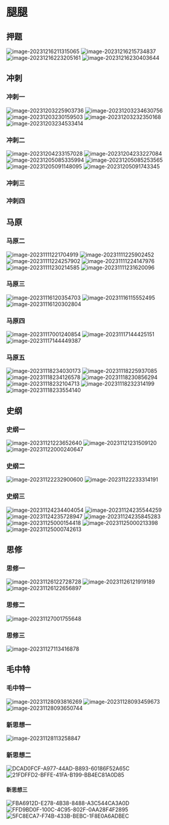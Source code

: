 
# 腿腿

> <Hitokoto />

## 押题

![image-20231216211315065](https://pic.redhat.team/uPic/image-20231216211315065.png)
![image-20231216215734837](https://pic.redhat.team/uPic/image-20231216215734837.png)
![image-20231216223205161](https://pic.redhat.team/uPic/image-20231216223205161.png)
![image-20231216230403644](https://pic.redhat.team/uPic/image-20231216230403644.png)

## 冲刺

### 冲刺一
![image-20231203225903736](https://pic.redhat.team/uPic/image-20231203225903736.png)
![image-20231203234630756](https://pic.redhat.team/uPic/image-20231203234630756.png)
![image-20231203230159503](https://pic.redhat.team/uPic/image-20231203230159503.png)
![image-20231203232350168](https://pic.redhat.team/uPic/image-20231203232350168.png)
![image-20231203234533414](https://pic.redhat.team/uPic/image-20231203234533414.png)

### 冲刺二
![image-20231204233157028](https://pic.redhat.team/uPic/image-20231204233157028.png)
![image-20231204233227084](https://pic.redhat.team/uPic/image-20231204233227084.png)
![image-20231205085335994](https://pic.redhat.team/uPic/image-20231205085335994.png)
![image-20231205085253565](https://pic.redhat.team/uPic/image-20231205085253565.png)
![image-20231205091148095](https://pic.redhat.team/uPic/image-20231205091148095.png)
![image-20231205091743345](https://pic.redhat.team/uPic/image-20231205091743345.png)

### 冲刺三

### 冲刺四


## 马原

### 马原二
![image-20231111221704919](https://pic.redhat.team/uPic/image-20231111221704919.png)
![image-20231111225902452](https://pic.redhat.team/uPic/image-20231111225902452.png)
![image-20231111224257902](https://pic.redhat.team/uPic/image-20231111224257902.png)
![image-20231111224147976](https://pic.redhat.team/uPic/image-20231111224147976.png)
![image-20231111230214585](https://pic.redhat.team/uPic/image-20231111230214585.png)
![image-20231111231620096](https://pic.redhat.team/uPic/image-20231111231620096.png)

### 马原三
![image-20231116120354703](https://pic.redhat.team/uPic/image-20231116120354703.png)
![image-20231116115552495](https://pic.redhat.team/uPic/image-20231116115552495.png)
![image-20231116120302804](https://pic.redhat.team/uPic/image-20231116120302804.png)

### 马原四
![image-20231117001240854](https://pic.redhat.team/uPic/image-20231117001240854.png)
![image-20231117144425151](https://pic.redhat.team/uPic/image-20231117144425151.png)
![image-20231117144449387](https://pic.redhat.team/uPic/image-20231117144449387.png)

### 马原五
![image-20231118234030173](https://pic.redhat.team/uPic/image-20231118234030173.png)
![image-20231118225937085](https://pic.redhat.team/uPic/image-20231118225937085.png)
![image-20231118234126578](https://pic.redhat.team/uPic/image-20231118234126578.png)
![image-20231118230856294](https://pic.redhat.team/uPic/image-20231118230856294.png)
![image-20231118232104713](https://pic.redhat.team/uPic/image-20231118232104713.png)
![image-20231118232314199](https://pic.redhat.team/uPic/image-20231118232314199.png)
![image-20231118233554140](https://pic.redhat.team/uPic/image-20231118233554140.png)

## 史纲

### 史纲一
![image-20231121223652640](https://pic.redhat.team/uPic/image-20231121223652640.png)
![image-20231121231509120](https://pic.redhat.team/uPic/image-20231121231509120.png)
![image-20231122000240647](https://pic.redhat.team/uPic/image-20231122000240647.png)

### 史纲二
![image-20231122232900600](https://pic.redhat.team/uPic/image-20231122232900600.png)
![image-20231122233314191](https://pic.redhat.team/uPic/image-20231122233314191.png)

### 史纲三
![image-20231124234404054](https://pic.redhat.team/uPic/image-20231124234404054.png)
![image-20231124235544259](https://pic.redhat.team/uPic/image-20231124235544259.png)
![image-20231124235728947](https://pic.redhat.team/uPic/image-20231124235728947.png)
![image-20231124235845283](https://pic.redhat.team/uPic/image-20231124235845283.png)
![image-20231125000154418](https://pic.redhat.team/uPic/image-20231125000154418.png)
![image-20231125000213398](https://pic.redhat.team/uPic/image-20231125000213398.png)
![image-20231125000742613](https://pic.redhat.team/uPic/image-20231125000742613.png)

## 思修

### 思修一
![image-20231126122728728](https://pic.redhat.team/uPic/image-20231126122728728.png)
![image-20231126121919189](https://pic.redhat.team/uPic/image-20231126121919189.png)
![image-20231126122656897](https://pic.redhat.team/uPic/image-20231126122656897.png)

### 思修二
![image-20231127001755648](https://pic.redhat.team/uPic/image-20231127001755648.png)

### 思修三
![image-20231127113416878](https://pic.redhat.team/uPic/image-20231127113416878.png)

## 毛中特

### 毛中特一
![image-20231128093816269](https://pic.redhat.team/uPic/image-20231128093816269.png)
![image-20231128093459673](https://pic.redhat.team/uPic/image-20231128093459673.png)
![image-20231128093650744](https://pic.redhat.team/uPic/image-20231128093650744.png)

### 新思想一
![image-20231128113258847](https://pic.redhat.team/uPic/image-20231128113258847.png)

### 新思想二
![DCAD0FCF-A977-44AD-B893-60186F52A65C](https://pic.redhat.team/uPic/DCAD0FCF-A977-44AD-B893-60186F52A65C.jpeg)
![21FDFFD2-BFFE-41FA-B199-BB4EC81A0D85](https://pic.redhat.team/uPic/21FDFFD2-BFFE-41FA-B199-BB4EC81A0D85.jpeg)

#### 新思想三
![FBA6912D-E278-4B38-8488-A3C544CA3A0D](https://pic.redhat.team/uPic/FBA6912D-E278-4B38-8488-A3C544CA3A0D.jpeg)
![FFD9BD0F-100C-4C95-802F-0AA28F4F2895](https://pic.redhat.team/uPic/FFD9BD0F-100C-4C95-802F-0AA28F4F2895.jpeg)
![5FC8ECA7-F74B-433B-BEBC-1F8E0A6ADBEC](https://pic.redhat.team/uPic/5FC8ECA7-F74B-433B-BEBC-1F8E0A6ADBEC.jpeg)
